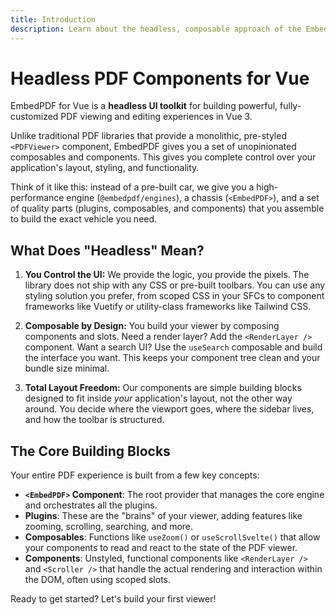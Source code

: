```yaml
---
title: Introduction
description: Learn about the headless, composable approach of the EmbedPDF library for Vue.
---
```


# Headless PDF Components for Vue

EmbedPDF for Vue is a **headless UI toolkit** for building powerful, fully-customized PDF viewing and editing experiences in Vue 3.

Unlike traditional PDF libraries that provide a monolithic, pre-styled `<PDFViewer>` component, EmbedPDF gives you a set of unopinionated composables and components. This gives you complete control over your application's layout, styling, and functionality.

Think of it like this: instead of a pre-built car, we give you a high-performance engine (`@embedpdf/engines`), a chassis (`<EmbedPDF>`), and a set of quality parts (plugins, composables, and components) that you assemble to build the exact vehicle you need.

## What Does "Headless" Mean?

1.  **You Control the UI:** We provide the logic, you provide the pixels. The library does not ship with any CSS or pre-built toolbars. You can use any styling solution you prefer, from scoped CSS in your SFCs to component frameworks like Vuetify or utility-class frameworks like Tailwind CSS.

2.  **Composable by Design:** You build your viewer by composing components and slots. Need a render layer? Add the `<RenderLayer />` component. Want a search UI? Use the `useSearch` composable and build the interface you want. This keeps your component tree clean and your bundle size minimal.

3.  **Total Layout Freedom:** Our components are simple building blocks designed to fit inside *your* application's layout, not the other way around. You decide where the viewport goes, where the sidebar lives, and how the toolbar is structured.

## The Core Building Blocks

Your entire PDF experience is built from a few key concepts:

- **`<EmbedPDF>` Component**: The root provider that manages the core engine and orchestrates all the plugins.
- **Plugins**: These are the "brains" of your viewer, adding features like zooming, scrolling, searching, and more.
- **Composables**: Functions like `useZoom()` or `useScrollSvelte()` that allow your components to read and react to the state of the PDF viewer.
- **Components**: Unstyled, functional components like `<RenderLayer />` and `<Scroller />` that handle the actual rendering and interaction within the DOM, often using scoped slots.

Ready to get started? Let's build your first viewer!